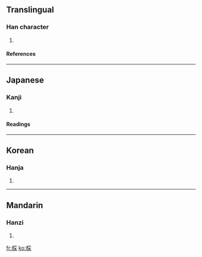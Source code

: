 ==Translingual==
===Han character===
{{Han char|rn=75|rad=木|as=08|sn=12|four=5299<sub>4</sub>|canj=木月木 (DBD)}}
# {{defn|Han|sort=木08}}
====References====
{{Han ref|kx=0532.040|dkj=14923|dj=0920.120|hdz=21234.090|uh=68CC|ud=26828|bh=D9BD|bd=55741}}

----
==Japanese==
===Kanji===
{{ja-kanji|grade=|rs=木08}}
# {{defn|Japanese}} 
====Readings====
{{ja-readings|on=[[さい]] (sai)|kun=[[くぬぎ]] (kunugi), [[あらき]] (araki), [[まるき]] (maruki)}}

----
==Korean==
===Hanja===
{{ko-hanja|hangeul=채|eumhun=|rv=chae|mr=ch'ae|y=chay}}
# {{defn|Korean}}

----
==Mandarin==
===Hanzi===
{{cmn-hanzi|pin=[[āo]] (ao1), [[cǎi]] (cai3), [[gǔn]] (gun3), [[hùn]] (hun4)|wg=ao<sup>1</sup>, ts'ai<sup>3</sup>, kun<sup>3</sup>, hun<sup>4</sup>}}
# {{defn|Mandarin}}

[[fr:棌]]
[[ko:棌]]